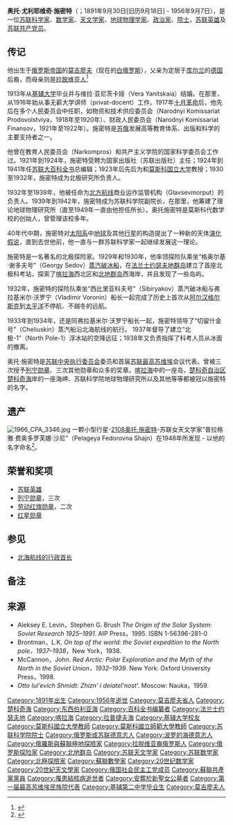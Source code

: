 {{Infobox scientist
| name              = 奥托·施密特
| image             = Otto Schmidt 1937.jpg
| image_size        = 
| caption           = 奥托·施密特
| birth_date        = 1891年9月30日（[[儒略历|儒略历]]9月18日）
| birth_place       = {{RUS}}[[俄罗斯帝国|帝国]][[莫吉廖夫|莫吉廖夫]]
| death_date        = {{Death date and age|df=yes|1956|9|7|1891|9|30}}
| death_place       = {{USSR}}[[莫斯科|莫斯科]]
| residence         = 
| citizenship       = 
| nationality       = {{USSR}}
| ethnicity         = 白俄罗斯
| field             = [[数学|数学]]<br />[[天文|天文]]<br />[[地球物理|地球物理]]
| work_institutions = 
| alma_mater        = [[基辅大学|基辅大学]]
| doctoral_advisor  = 
| doctoral_students = 
| known_for         = 数学和北极探索
| author_abbrev_bot = 
| author_abbrev_zoo = 
| influences        = 
| influenced        = 
| prizes            = {{{!}} style="background:transparent"
{{!}} {{Hero of the Soviet Union}}
{{!}}}
{{{!}} style="background:transparent"
{{!}} {{列宁勋章}} {{!}}{{!}} {{列宁勋章}} {{!}}{{!}} {{列宁勋章}}{{!}}{{!}} {{劳动红旗勋章}}
{{!}}-
{{!}} {{劳动红旗勋章}}  {{!}}{{!}} {{红星勋章}} {{!}}{{!}} {{卫国战争中忘我劳动奖章}} {{!}}{{!}} {{莫斯科建城八百周年奖章}} 
{{!}}}
| religion          = 
| footnotes         = 
| signature         = 
}}
'''奥托·尤利耶维奇·施密特'''（{{lang-ru|Отто Юльевич Шмидт}}；1891年9月30日[旧历9月18日] - 1956年9月7日），是一位[[苏联|苏联]][[科学家|科学家]]、[[数学家|数学家]]、[[天文学家|天文学家]]、[[地球物理学家|地球物理学家]]、[[政治人物|政治家]]、[[院士|院士]]，[[苏联英雄|苏联英雄]]及[[苏联共产党|苏联共产党员]]。

==传记==
他出生于[[俄罗斯帝国|俄罗斯帝国]]的[[莫吉廖夫|莫吉廖夫]]（现在的[[白俄罗斯|白俄罗斯]]），父亲为定居于[[库尔兰|库尔兰]]的[[德国|德国]]后裔，而母亲则是[[拉脱维亚人|拉脱维亚人]]<ref>{{cite web |title=奥托·尤利耶维奇·施密特 |work=施密特地球物理研究所网站 |url=http://www.ifz.ru/schmidt.html |accessdate=2006-03-24 |archiveurl=https://web.archive.org/web/20060918044350/http://www.ifz.ru/schmidt.html |archivedate=2006-09-18 |language=ru |deadurl=yes }}</ref>

1913年从[[基辅大学|基辅大学]]毕业并与维拉·亚尼茨卡娅（Vera Yanitskaia）结婚。在那里，从1916年始从事无薪大学讲师（privat-docent）工作。1917年[[十月革命|十月革命]]后，他先后在多个人民委员会中任职，如物资和技术供应委员会（Narodnyi Komissariat Prodovolstviya，1918年至1920年）、财政人民委员会（Narodnyi Komissariat Finansov，1921年至1922年）。施密特是[[俄罗斯苏维埃联邦社会主义共和国|苏俄]]发展高等教育体系、出版和科学的主要支持者之一。

他曾在教育人民委员会（Narkompros）和共产主义学院的国家科学委员会工作过。1921年到1924年，施密特受聘为国家出版社（苏联出版社）主任；1924年到1941年任[[苏联大百科全书|苏联大百科全书]]总编辑；1923年后先后为{{link-en|莫斯科國立師範大學|Moscow State Pedagogical University|莫斯科第二国立大学}}和[[莫斯科国立大学|莫斯科国立大学]]教授；1930至1932年，施密特成为北极研究所负责人。

1932年至1939年，他被任命为[[北方海路|北方航线]]商业运作监管机构（Glavsevmorput）的负责人。1939年到1942年，施密特成为苏联科学院副院长，在那里，他筹建了理论地球物理研究所（直至1949年一直由他担任所长）。奥托施密特是莫斯科代数学校的创始人，曾管理该校多年。

40年代中期，施密特对[[太阳系|太阳系]]中[[地球|地球]]及其他[[行星|行星]]的构造提出了一种新的天体[[演化论|演化]][[假说|假说]]，直到去世他前，他一直与一群苏联科学家一起继续发展这一理论。

施密特是一名著名的北极探险家。1929年和1930年，他率领探险队乘坐“格奥尔基·谢多夫号”（Georgy Sedov）[[蒸汽|蒸汽]][[破冰船|破冰船]]，在[[法兰士约瑟夫地群岛|法兰士约瑟夫地群岛]]建立了首座北极科考站，探索了[[喀拉海|喀拉海]]西北区和[[北地群岛|北地群岛]]西海岸，并且发现了一些岛屿。

1932年，施密特的探险队乘坐“西比里亚科夫号”（Sibiryakov）蒸汽破冰船与弗拉基米尔·沃罗宁（Vladimir Voronin）船长一起完成了历史上首次从[[阿尔汉格尔斯克|阿尔汉格尔斯克]]到[[太平洋|太平洋]]不停航、不越冬的远航。

1933年到1934年，还是同弗拉基米尔·沃罗宁船长一起，施密特领导了“切留什金号”（Cheliuskin）蒸汽船沿北海航线的航行。 1937年督导了建立“北极-1”（North Pole-1）浮冰站的空降远征；1938年又负责指挥了科考人员从冰面的撤离。

奥托·施密特是[[苏联中央执行委员会|苏联中央执行委员会]]委员和首届[[苏联最高苏维埃|苏联最高苏维埃]]会议代表。曾被三次授予[[列宁勋章|列宁勋章]]、三次其他勋章和众多的奖章。[[喀拉海|喀拉海]]中的一座岛，[[楚科奇自治区|楚科奇自治区]][[楚科奇海|楚科奇海]]岸的一座海岬、苏联科学院地球物理研究所以及其他等等都被冠以施密特的名字。

==遗产==
[[File:1966_CPA_3346.jpg|right]]
一颗小型行星-[[小行星2108|2108奥托·施密特]]-苏联女天文学家“普拉格雅·费奥多罗芙娜·沙尼”（Pelageya Fedorovna Shajn）在1948年所发现 - 以他的名字命名<ref>{{cite book | last = Schmadel | first = Lutz D. | title = 小行星名大辞典 | pages = 171 | edition = 第五版 | date = 2003 | publisher = 施普林格出版社 | location = 纽约 | url = http://books.google.com/books?q=2108+Otto+Schmidt+TR1 | isbn = 3-540-00238-3 | access-date = 2015-05-03 | archive-date = 2012-11-14 | archive-url = https://web.archive.org/web/20121114013035/http://books.google.com/books?q=2108+Otto+Schmidt+TR1 | dead-url = no }}</ref>。

==荣誉和奖项==
* [[苏联英雄|苏联英雄]]
* [[列宁勋章|列宁勋章]]，三次
* [[劳动红旗勋章|劳动红旗勋章]]，二次
* [[红星勋章|红星勋章]]

==参见==
*[[北海航线的行政首长|北海航线的行政首长]]

==备注==
{{reflist}}

==来源==
{{refbegin}}
*Aleksey E. Levin，Stephen G. Brush ''The Origin of the Solar System: Soviet Research 1925–1991''. AIP Press，1995. ISBN 1-56396-281-0
*Brontman，L.K. ''On top of the world: the Soviet expedition to the North pole，1937–1938''，New York，1938.
* McCannon，John. ''Red Arctic: Polar Exploration and the Myth of the North in the Soviet Union，1932–1939''. New York: Oxford University Press，1998.
* ''Otto Iul'evich Shmidt: Zhizn' i deiatel'nost'''. Moscow: Nauka，1959.
{{refend}}

{{Authority control}}

{{DEFAULTSORT:Shmidt, Otto}}
[[Category:1891年出生|Category:1891年出生]]
[[Category:1956年逝世|Category:1956年逝世]]
[[Category:莫吉廖夫省人|Category:莫吉廖夫省人]]
[[Category:楚科奇海|Category:楚科奇海]]
[[Category:东西伯利亚海|Category:东西伯利亚海]]
[[Category:百科全书编纂者|Category:百科全书编纂者]]
[[Category:法兰士约瑟夫地|Category:法兰士约瑟夫地]]
[[Category:喀拉海|Category:喀拉海]]
[[Category:拉普捷夫海|Category:拉普捷夫海]]
[[Category:基辅大学校友|Category:基辅大学校友]]
[[Category:莫斯科國立大學教師|Category:莫斯科國立大學教師]]
[[Category:莫斯科國立師範大學教師|Category:莫斯科國立師範大學教師]]
[[Category:苏联科学院院士|Category:苏联科学院院士]]
[[Category:俄罗斯或苏联德意志人|Category:俄罗斯或苏联德意志人]]
[[Category:波罗的海德意志人|Category:波罗的海德意志人]]
[[Category:俄羅斯與蘇聯極地探險家|Category:俄羅斯與蘇聯極地探險家]]
[[Category:拉脱维亚裔俄罗斯人|Category:拉脱维亚裔俄罗斯人]]
[[Category:俄罗斯探险家|Category:俄罗斯探险家]]
[[Category:北地群岛|Category:北地群岛]]
[[Category:苏联天文学家|Category:苏联天文学家]]
[[Category:苏联数学家|Category:苏联数学家]]
[[Category:北極探險家|Category:北極探險家]]
[[Category:蘇聯數學家|Category:蘇聯數學家]]
[[Category:20世纪数学家|Category:20世纪数学家]]
[[Category:20世紀天文學家|Category:20世紀天文學家]]
[[Category:俄国社会民主工党成员|Category:俄国社会民主工党成员]]
[[Category:蘇聯共產黨黨員|Category:蘇聯共產黨黨員]]
[[Category:罹患結核病逝世者|Category:罹患結核病逝世者]]
[[Category:安葬於新聖女公墓者|Category:安葬於新聖女公墓者]]
[[Category:第一届最高苏维埃民族院代表|Category:第一届最高苏维埃民族院代表]]
[[Category:基辅第二中学毕业生|Category:基辅第二中学毕业生]]
[[Category:莫吉廖夫人|Category:莫吉廖夫人]]